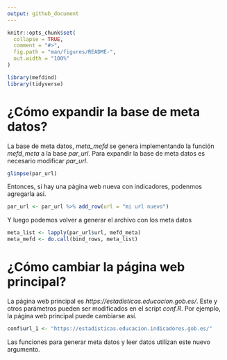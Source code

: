```yaml
---
output: github_document
---
```


```r
knitr::opts_chunk$set(
  collapse = TRUE,
  comment = "#>",
  fig.path = "man/figures/README-",
  out.width = "100%"
)
```

```r
library(mefdind)
library(tidyverse)
```

# ¿Cómo expandir la base de meta datos? 

La base de meta datos, *meta_mefd* se genera implementando la función *mefd_meta* a la base *par_url*. Para expandir la base de meta datos es necesario modificar *par_url*.

```r
glimpse(par_url)
```

Entonces, si hay una página web nueva con indicadores, podenmos agregarla así. 

```r
par_url <- par_url %>% add_row(url = "mi url nuevo")
```

Y luego podemos volver a generar el archivo con los meta datos  
```r
meta_list <- lapply(par_url$url, mefd_meta)
meta_mefd <- do.call(bind_rows, meta_list)
```

# ¿Cómo cambiar la página web principal? 

La página web principal es *https://estadisticas.educacion.gob.es/*. Este y otros parámetros pueden ser modificados en el script *conf.R*. Por ejemplo, la página web principal puede cambiarse así.

```r
conf$url_1 <- "https://estadisticas.educacion.indicadores.gob.es/"
```

Las funciones para generar meta datos y leer datos utilizan este nuevo argumento. 
